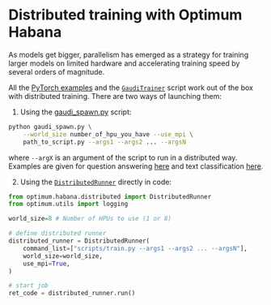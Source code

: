 <!---
Copyright 2022 The HuggingFace Team. All rights reserved.

Licensed under the Apache License, Version 2.0 (the "License");
you may not use this file except in compliance with the License.
You may obtain a copy of the License at

    http://www.apache.org/licenses/LICENSE-2.0

Unless required by applicable law or agreed to in writing, software
distributed under the License is distributed on an "AS IS" BASIS,
WITHOUT WARRANTIES OR CONDITIONS OF ANY KIND, either express or implied.
See the License for the specific language governing permissions and
limitations under the License.
-->

# Distributed training with Optimum Habana

As models get bigger, parallelism has emerged as a strategy for training larger models on limited hardware and accelerating training speed by several orders of magnitude.

All the [PyTorch examples](https://github.com/huggingface/optimum-habana/tree/main/examples) and the [`GaudiTrainer`](https://huggingface.co/docs/optimum/habana/package_reference/trainer) script work out of the box with distributed training.
There are two ways of launching them:

1. Using the [gaudi_spawn.py](https://github.com/huggingface/optimum-habana/blob/main/examples/gaudi_spawn.py) script:

```bash
python gaudi_spawn.py \
    --world_size number_of_hpu_you_have --use_mpi \
    path_to_script.py --args1 --args2 ... --argsN
```
where `--argX` is an argument of the script to run in a distributed way.
Examples are given for question answering [here](https://github.com/huggingface/optimum-habana/blob/main/examples/question-answering/README.md#multi-card-training) and text classification [here](https://github.com/huggingface/optimum-habana/tree/main/examples/text-classification#multi-card-training).

2. Using the [`DistributedRunner`](https://huggingface.co/docs/optimum/habana/package_reference/distributed_runner) directly in code:

```python
from optimum.habana.distributed import DistributedRunner
from optimum.utils import logging

world_size=8 # Number of HPUs to use (1 or 8)

# define distributed runner
distributed_runner = DistributedRunner(
    command_list=["scripts/train.py --args1 --args2 ... --argsN"],
    world_size=world_size,
    use_mpi=True,
)

# start job
ret_code = distributed_runner.run()
```